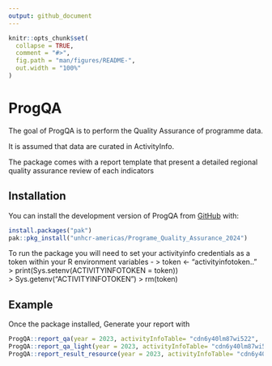 ```yaml
---
output: github_document
---
```


<!-- README.md is generated from README.Rmd. Please edit that file -->

```r
knitr::opts_chunk$set(
  collapse = TRUE,
  comment = "#>",
  fig.path = "man/figures/README-",
  out.width = "100%"
)
```

# ProgQA

<!-- badges: start -->
<!-- badges: end -->

The goal of ProgQA is to perform the Quality Assurance of programme data. 

It is assumed that data are curated in ActivityInfo. 

The package comes with a report template that present a detailed regional quality assurance review of each indicators

## Installation

You can install the development version of ProgQA from [GitHub](https://github.com/) with:

``` r
install.packages("pak")
pak::pkg_install("unhcr-americas/Programe_Quality_Assurance_2024")
```

To run the package you will need to set your activityinfo credentials as a token within your R environment variables - 
> token <- "activityinfotoken.."
> print(Sys.setenv(ACTIVITYINFOTOKEN = token))   
> Sys.getenv("ACTIVITYINFOTOKEN")
> rm(token)


## Example

Once the package installed, Generate your report with 

```r
ProgQA::report_qa(year = 2023, activityInfoTable= "cdn6y40lm87wi522",   folder = "dev/report")
ProgQA::report_qa_light(year = 2023, activityInfoTable= "cdn6y40lm87wi522",   folder = "dev/report")
ProgQA::report_result_resource(year = 2023, activityInfoTable= "cdn6y40lm87wi522",   folder = "dev/report")
```

 
